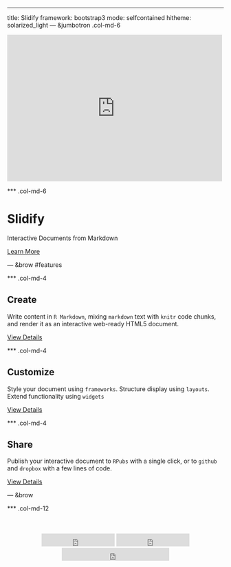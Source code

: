 ---
title: Slidify
framework: bootstrap3
mode: selfcontained
hitheme: solarized_light
--- &jumbotron .col-md-6

<style>
.jumbotron pre {
  border: 1px;
  background-color: transparent;
  font-size: 18px;
  margin-left: -20px;
}
.jumbotron {
  padding-bottom: 0px;
}
</style>

<iframe width="500" height="340" src="http://www.youtube.com/embed/I95GOmLc7TA" frameborder="0" allowfullscreen></iframe>

*** .col-md-6

# Slidify

Interactive Documents from Markdown

<a class='btn btn-success btn-lg' href="start.html">Learn More</a>

--- &brow #features

*** .col-md-4

## <i class="icon-pencil"> </i>Create

Write content in `R Markdown`, mixing `markdown` text with `knitr` code chunks, and render it as an interactive web-ready HTML5 document.

<a class='btn btn-primary' href="create.html">View Details</a>

*** .col-md-4

## <i class="icon-hand-right"> </i>Customize

Style your document using `frameworks`. Structure display using `layouts`. Extend functionality using `widgets`

<a class='btn btn-primary' href="frameworks.html">View Details</a>

*** .col-md-4

## <i class="icon-gift"> </i>Share

Publish your interactive document to `RPubs` with a single click, or to `github` and `dropbox` with a few lines of code.

<a class='btn btn-primary' href="share.html">View Details</a>

--- &brow 

*** .col-md-12

<section id="social-buttons" style='text-align:center;margin-top:50px;'>
  <span class="watch">
   <iframe src="http://ghbtns.com/github-btn.html?user=ramnathv&repo=slidify&type=watch&count=true&size=large"
  allowtransparency="true" frameborder="0" scrolling="0" width="170px" height="30px"></iframe>
  </span>
  <span class="fork">
    <iframe src="http://ghbtns.com/github-btn.html?user=ramnathv&repo=slidify&type=fork&count=true&size=large"
  allowtransparency="true" frameborder="0" scrolling="0" width="170px" height="30px"></iframe>
  </span>
  <span class="follow">
    <iframe src="http://ghbtns.com/github-btn.html?user=ramnathv&repo=slidify&type=follow&count=true&size=large"
  allowtransparency="true" frameborder="0" scrolling="0" width="250px" height="30px"></iframe>
  </span>
</section>
 

